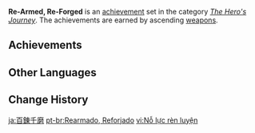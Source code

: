 {{Achievement Set Infobox
|primogems    = {{Achievement/Primogems|Re-Armed, Re-Forged}}
|total        = {{Achievement/Total|Re-Armed, Re-Forged}}
|category     = The Hero's Journey
}}
'''Re-Armed, Re-Forged''' is an [[achievement]] set in the category ''[[The Hero's Journey]]''. The achievements are earned by ascending [[weapons]].

==Achievements==
{{Achievements by Category Table|Re-Armed, Re-Forged}}
<!--
==Notes==

==Trivia==
-->
==Other Languages==
{{Other Languages
|en      = Re-Armed, Re-Forged
|zhs     = 百炼千锤
|zhs_rm  = Bǎi Liàn Qiān Chuí
|zht     = 百錘千鍊
|zht_rm  = Bǎi Liàn Qiān Chuí
|zh_tl   = 
|ja      = 百錬千磨
|ja_rm   = Hyakuren Senma{{Assumed}}
|ja_tl   = 
|ko      = 천추백련
|ko_rm   = Cheonchubaekryeon
|ko_tl   = A Hundred Iron Clubs Heated a Thousand Times
|es      = Refinado y martillado
|es_tl   = Refined and Hammered
|fr      = Aussitôt reforgée, aussitôt équipée
|fr_tl   = As Soon as Reforged, As Soon as Equipped
|ru      = Как закалялась сталь
|ru_tl   = How Steel Hardened
|th      = หล่อหลอมนับร้อยพัน
|th_rm   = 
|th_tl   = 
|vi      = Nỗ lực rèn luyện
|vi_tl   = 
|de      = Fleißiger Hammer
|de_tl   = Diligent Hammer
|id      = Ribuan Tempaan
|id_tl   = Thousands of Forges
|pt      = Rearmado, Reforjado
|pt_tl   = Re-Armed, Re-Forged
|tr      = Yeniden Kuşanılmış, Yeniden Dövülmüş
|tr_tl   = Re-Equipped, Re-Forged
|it      = Riarma e riforgia
|it_tl   = 
}}

==Change History==
{{Change History|1.0}}
<!--
==References==
{{Reflist}}
-->

[[ja:百錬千磨]]
[[pt-br:Rearmado, Reforjado]]
[[vi:Nỗ lực rèn luyện]]